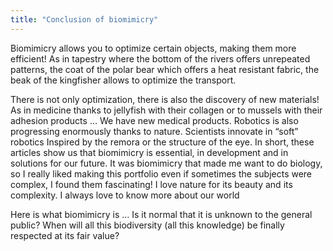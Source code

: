 ```yaml
---
title: "Conclusion of biomimicry"
---
```


Biomimicry allows you to optimize certain objects, making them more efficient!
As in tapestry where the bottom of the rivers offers unrepeated patterns, the coat of the polar bear which offers a heat resistant fabric, the beak of the kingfisher allows to optimize the transport.

There is not only optimization, there is also the discovery of new materials! As in medicine thanks to jellyfish with their collagen or to mussels with their adhesion products ... We have new medical products.
Robotics is also progressing enormously thanks to nature. Scientists innovate in "soft" robotics Inspired by the remora or the structure of the eye.
In short, these articles show us that biomimicry is essential, in development and in solutions for our future.
It was biomimicry that made me want to do biology, so I really liked making this portfolio even if sometimes the subjects were complex, I found them fascinating! I love nature for its beauty and its complexity. I always love to know more about our world

Here is what biomimicry is ... Is it normal that it is unknown to the general public? When will all this biodiversity (all this knowledge) be finally respected at its fair value?
